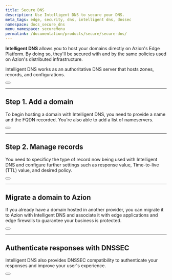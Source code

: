 ```yaml
---
title: Secure DNS
description: Use Intelligent DNS to secure your DNS.
meta_tags: edge, security, dns, intelligent dns, dnssec
namespace: docs_secure_dns
menu_namespace: secureMenu
permalink: /documentation/products/secure/secure-dns/
---
```



**Intelligent DNS** allows you to host your domains directly on Azion's Edge Platform. By doing so, they'll be secured with and by the same policies used on Azion's distributed infrastructure.

Intelligent DNS works as an authoritative DNS server that hosts zones, records, and configurations.

<Button href="/en/documentation/products/intelligent-dns/" text="go to intelligent dns reference" variant="secondary"></Button>

---

## Step 1. Add a domain

To begin hosting a domain with Intelligent DNS, you need to provide a name and the FQDN recorded. You're also able to add a list of nameservers.

<Button href="/en/documentation/products/guides/secure/intelligent-dns-configure-main-settings/" text="go to configure intelligent dns main settings guide" variant="secondary"></Button>

---

## Step 2. Manage records

You need to specificy the type of record now being used with Intelligent DNS and configure further settings such as response value, Time-to-live (TTL) value, and desired policy.

<Button href="/en/documentation/products/guides/secure/add-records/" text="go to add records guide" variant="secondary"></Button>

---

## Migrate a domain to Azion

If you already have a domain hosted in another provider, you can migrate it to Azion with Intelligent DNS and associate it with edge applications and edge firewalls to guarantee your business is protected.

<Button href="/en/documentation/products/guides/migrate-ns-to-azion/" text="go to migrate a NS guide" variant="secondary"></Button>

---

## Authenticate responses with DNSSEC

Intelligent DNS also provides DNSSEC compatibility to authenticate your responses and improve your user's experience.

<Button href="/en/documentation/products/guides/secure/activate-dnssec/" text="go to activate dnssec guide" variant="secondary"></Button>
